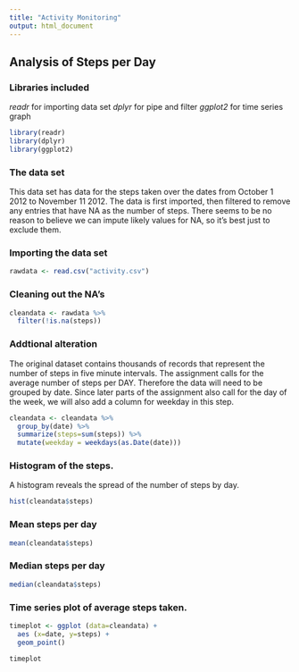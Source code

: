 ```yaml
---
title: "Activity Monitoring"
output: html_document
---
```

## Analysis of Steps per Day

### Libraries included
*readr* for importing data set
*dplyr* for pipe and filter
*ggplot2* for time series graph

```r
library(readr)
library(dplyr)
library(ggplot2)
```
### The data set
This data set has data for the steps taken over the dates from October 1 
2012 to November 11 2012. The data is first imported, then filtered to remove
any entries that have NA as the number of steps. There seems to be no reason to 
believe we can impute likely values for NA, so it's best just to exclude them.

### Importing the data set
```r
rawdata <- read.csv("activity.csv")
```

### Cleaning out the NA's
```r
cleandata <- rawdata %>% 
  filter(!is.na(steps))
```

### Addtional alteration
The original dataset contains thousands of records that represent the number of
steps in five minute intervals. The assignment calls for the average number of 
steps per DAY. Therefore the data will need to be grouped by date. Since later
parts of the assignment also call for the day of the week, we will also add
a column for weekday in this step.

```r
cleandata <- cleandata %>% 
  group_by(date) %>% 
  summarize(steps=sum(steps)) %>% 
  mutate(weekday = weekdays(as.Date(date)))
```

### Histogram of the steps.
A histogram reveals the spread of the number of steps by day.
```r
hist(cleandata$steps)
```

### Mean steps per day
```r
mean(cleandata$steps)
```

### Median steps per day
```r
median(cleandata$steps)
```

### Time series plot of average steps taken.
```r
timeplot <- ggplot (data=cleandata) +
  aes (x=date, y=steps) +
  geom_point()

timeplot
```


